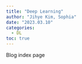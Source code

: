 ```yaml
---
title: "Deep Learning"
author: "Jihye Kim, Sophia"
date: "2023.03.10"
categories: 
  - DL
toc: true
---
```


Blog index page
